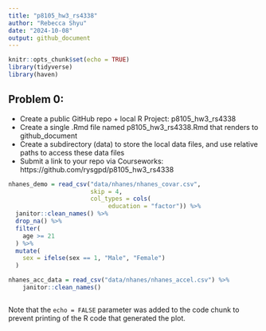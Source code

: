```yaml
---
title: "p8105_hw3_rs4338"
author: "Rebecca Shyu"
date: "2024-10-08"
output: github_document
---
```


```r
knitr::opts_chunk$set(echo = TRUE)
library(tidyverse)
library(haven)
```

## Problem 0:

* Create a public GitHub repo + local R Project: p8105_hw3_rs4338
* Create a single .Rmd file named p8105_hw3_rs4338.Rmd that renders to github_document
* Create a subdirectory (data) to store the local data files, and use relative paths to access these data files
* Submit a link to your repo via Courseworks: https://github.com/rysgpd/p8105_hw3_rs4338

```r

nhanes_demo = read_csv("data/nhanes/nhanes_covar.csv", 
                       skip = 4, 
                       col_types = cols(
                            education = "factor")) %>% 
  janitor::clean_names() %>% 
  drop_na() %>% 
  filter(
    age >= 21
  ) %>% 
  mutate(
    sex = ifelse(sex == 1, "Male", "Female")
  )

nhanes_acc_data = read_csv("data/nhanes/nhanes_accel.csv") %>% 
    janitor::clean_names()

```

```r
```

Note that the `echo = FALSE` parameter was added to the code chunk to prevent printing of the R code that generated the plot.
